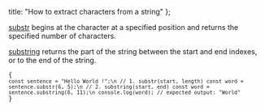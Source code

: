 
  title: "How to extract characters from a string"
};


[substr](https://developer.mozilla.org/en-US/docs/Web/JavaScript/Reference/Global_Objects/String/substr) begins at the character at a specified position and returns the specified number of characters.

[substring](https://developer.mozilla.org/en-US/docs/Web/JavaScript/Reference/Global_Objects/String/substring) returns the part of the string between the start and end indexes, or to the end of the string.

<Code>{
`const sentence = "Hello World !";\n
// 1. substr(start, length)
const word = sentence.substr(6, 5);\n
// 2. substring(start, end)
const word = sentence.substring(6, 11);\n
console.log(word);
// expected output: "World"`
}</Code>
